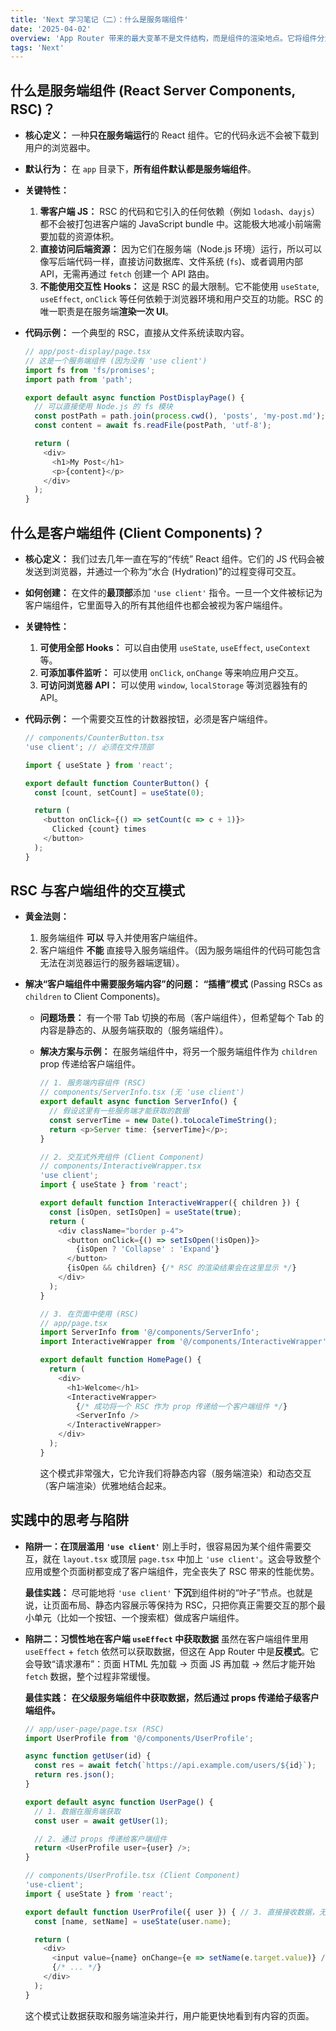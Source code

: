 ```yaml
---
title: 'Next 学习笔记（二）：什么是服务端组件'
date: '2025-04-02'
overview: 'App Router 带来的最大变革不是文件结构，而是组件的渲染地点。它将组件分为两种模式：默认在服务端运行的服务端组件（RSC），和在客户端运行的客户端组件（Client Components）。能否清晰地划分这两者，是能否发挥出 Next.js 性能优势的关键。'
tags: 'Next'
---
```


## 什么是服务端组件 (React Server Components, RSC)？

- **核心定义：** 一种**只在服务端运行**的 React 组件。它的代码永远不会被下载到用户的浏览器中。

- **默认行为：** 在 `app` 目录下，**所有组件默认都是服务端组件**。

- **关键特性：**

  1. **零客户端 JS：** RSC 的代码和它引入的任何依赖（例如 `lodash`、`dayjs`）都不会被打包进客户端的 JavaScript bundle 中。这能极大地减小前端需要加载的资源体积。
  2. **直接访问后端资源：** 因为它们在服务端（Node.js 环境）运行，所以可以像写后端代码一样，直接访问数据库、文件系统 (`fs`)、或者调用内部 API，无需再通过 `fetch` 创建一个 API 路由。
  3. **不能使用交互性 Hooks：** 这是 RSC 的最大限制。它不能使用 `useState`, `useEffect`, `onClick` 等任何依赖于浏览器环境和用户交互的功能。RSC 的唯一职责是在服务端**渲染一次 UI**。

- **代码示例：** 一个典型的 RSC，直接从文件系统读取内容。

  ```TypeScript
  // app/post-display/page.tsx
  // 这是一个服务端组件 (因为没有 'use client')
  import fs from 'fs/promises';
  import path from 'path';

  export default async function PostDisplayPage() {
    // 可以直接使用 Node.js 的 fs 模块
    const postPath = path.join(process.cwd(), 'posts', 'my-post.md');
    const content = await fs.readFile(postPath, 'utf-8');

    return (
      <div>
        <h1>My Post</h1>
        <p>{content}</p>
      </div>
    );
  }
  ```

## 什么是客户端组件 (Client Components)？

- **核心定义：** 我们过去几年一直在写的“传统” React 组件。它们的 JS 代码会被发送到浏览器，并通过一个称为“水合 (Hydration)”的过程变得可交互。

- **如何创建：** 在文件的**最顶部**添加 `'use client'` 指令。一旦一个文件被标记为客户端组件，它里面导入的所有其他组件也都会被视为客户端组件。

- **关键特性：**

  1. **可使用全部 Hooks：** 可以自由使用 `useState`, `useEffect`, `useContext` 等。
  2. **可添加事件监听：** 可以使用 `onClick`, `onChange` 等来响应用户交互。
  3. **可访问浏览器 API：** 可以使用 `window`, `localStorage` 等浏览器独有的 API。

- **代码示例：** 一个需要交互性的计数器按钮，必须是客户端组件。

  ```TypeScript
  // components/CounterButton.tsx
  'use client'; // 必须在文件顶部

  import { useState } from 'react';

  export default function CounterButton() {
    const [count, setCount] = useState(0);

    return (
      <button onClick={() => setCount(c => c + 1)}>
        Clicked {count} times
      </button>
    );
  }
  ```

## RSC 与客户端组件的交互模式

- **黄金法则：**

  1. 服务端组件 **可以** 导入并使用客户端组件。
  2. 客户端组件 **不能** 直接导入服务端组件。（因为服务端组件的代码可能包含无法在浏览器运行的服务器端逻辑）。

- **解决“客户端组件中需要服务端内容”的问题：** **“插槽”模式** (Passing RSCs as `children` to Client Components)。

  - **问题场景：** 有一个带 Tab 切换的布局（客户端组件），但希望每个 Tab 的内容是静态的、从服务端获取的（服务端组件）。

  - **解决方案与示例：** 在服务端组件中，将另一个服务端组件作为 `children` prop 传递给客户端组件。

    ```TypeScript
    // 1. 服务端内容组件 (RSC)
    // components/ServerInfo.tsx (无 'use client')
    export default async function ServerInfo() {
      // 假设这里有一些服务端才能获取的数据
      const serverTime = new Date().toLocaleTimeString();
      return <p>Server time: {serverTime}</p>;
    }

    // 2. 交互式外壳组件 (Client Component)
    // components/InteractiveWrapper.tsx
    'use client';
    import { useState } from 'react';

    export default function InteractiveWrapper({ children }) {
      const [isOpen, setIsOpen] = useState(true);
      return (
        <div className="border p-4">
          <button onClick={() => setIsOpen(!isOpen)}>
            {isOpen ? 'Collapse' : 'Expand'}
          </button>
          {isOpen && children} {/* RSC 的渲染结果会在这里显示 */}
        </div>
      );
    }

    // 3. 在页面中使用 (RSC)
    // app/page.tsx
    import ServerInfo from '@/components/ServerInfo';
    import InteractiveWrapper from '@/components/InteractiveWrapper';

    export default function HomePage() {
      return (
        <div>
          <h1>Welcome</h1>
          <InteractiveWrapper>
            {/* 成功将一个 RSC 作为 prop 传递给一个客户端组件 */}
            <ServerInfo />
          </InteractiveWrapper>
        </div>
      );
    }
    ```

    这个模式非常强大，它允许我们将静态内容（服务端渲染）和动态交互（客户端渲染）优雅地结合起来。

## 实践中的思考与陷阱

- **陷阱一：在顶层滥用 `'use client'`** 刚上手时，很容易因为某个组件需要交互，就在 `layout.tsx` 或顶层 `page.tsx` 中加上 `'use client'`。这会导致整个应用或整个页面树都变成了客户端组件，完全丧失了 RSC 带来的性能优势。

  **最佳实践：** 尽可能地将 `'use client'` **下沉**到组件树的“叶子”节点。也就是说，让页面布局、静态内容展示等保持为 RSC，只把你真正需要交互的那个最小单元（比如一个按钮、一个搜索框）做成客户端组件。

- **陷阱二：习惯性地在客户端 `useEffect` 中获取数据** 虽然在客户端组件里用 `useEffect` + `fetch` 依然可以获取数据，但这在 App Router 中是**反模式**。它会导致“请求瀑布”：页面 HTML 先加载 -> 页面 JS 再加载 -> 然后才能开始 `fetch` 数据，整个过程非常缓慢。

  **最佳实践：** **在父级服务端组件中获取数据，然后通过 props 传递给子级客户端组件。**

  ```TypeScript
  // app/user-page/page.tsx (RSC)
  import UserProfile from '@/components/UserProfile';

  async function getUser(id) {
    const res = await fetch(`https://api.example.com/users/${id}`);
    return res.json();
  }

  export default async function UserPage() {
    // 1. 数据在服务端获取
    const user = await getUser(1);

    // 2. 通过 props 传递给客户端组件
    return <UserProfile user={user} />;
  }

  // components/UserProfile.tsx (Client Component)
  'use-client';
  import { useState } from 'react';

  export default function UserProfile({ user }) { // 3. 直接接收数据，无需 useEffect
    const [name, setName] = useState(user.name);

    return (
      <div>
        <input value={name} onChange={e => setName(e.target.value)} />
        {/* ... */}
      </div>
    );
  }
  ```

  这个模式让数据获取和服务端渲染并行，用户能更快地看到有内容的页面。

